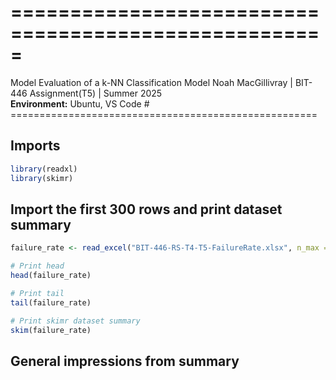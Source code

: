 # =====================================================
 Model Evaluation of a k-NN Classification Model
Noah MacGillivray | BIT-446 Assignment(T5) | Summer 2025  
**Environment:** Ubuntu, VS Code
# =====================================================

## Imports 
```r
library(readxl)
library(skimr)
```

## Import the first 300 rows and print dataset summary
```r
failure_rate <- read_excel("BIT-446-RS-T4-T5-FailureRate.xlsx", n_max = 300)

# Print head
head(failure_rate)

# Print tail
tail(failure_rate)

# Print skimr dataset summary
skim(failure_rate)
```

## General impressions from summary 
